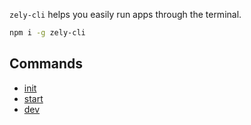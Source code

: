 `zely-cli` helps you easily run apps through the terminal.

```bash
npm i -g zely-cli
```

## Commands

- [init](/docs/init)
- [start](/docs/start)
- [dev](/docs/dev)
